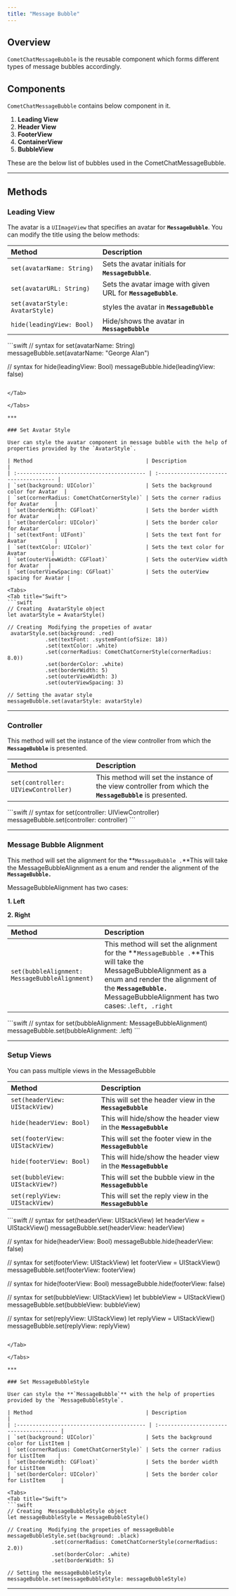 ```yaml
---
title: "Message Bubble"
---
```


## Overview

`CometChatMessageBubble` is the reusable component which forms different types of message bubbles accordingly.

## Components

`CometChatMessageBubble` contains below component in it.

1. **Leading View**
2. **Header View**
3. **FooterView**
4. **ContainerView**
5. **BubbleView**

These are the below list of bubbles used in the CometChatMessageBubble.

***

## Methods

### Leading View

The avatar is a `UIImageView` that specifies an avatar for **`MessageBubble`**. You can modify the title using the below methods:

| Method                          | Description                                                   |
| :------------------------------- | :------------------------------------------------------------- |
| `set(avatarName: String)`       | Sets the avatar initials for **`MessageBubble`**.             |
| `set(avatarURL: String)`        | Sets the avatar image with given URL for **`MessageBubble`**. |
| `set(avatarStyle: AvatarStyle)` | styles the avatar in **`MessageBubble`**                      |
| `hide(leadingView: Bool)`       | Hide/shows the avatar in **`MessageBubble`**                  |

<Tabs>
<Tab title="Swift">
```swift
// syntax for set(avatarName: String)
messageBubble.set(avatarName: "George Alan")

// syntax for hide(leadingView: Bool)
messageBubble.hide(leadingView: false)
```

</Tab>

</Tabs>

***

### Set Avatar Style

User can style the avatar component in message bubble with the help of properties provided by the `AvatarStyle`.

| Method                                    | Description                           |
| :----------------------------------------- | :------------------------------------- |
| `set(background: UIColor)`                | Sets the background color for Avatar  |
| `set(cornerRadius: CometChatCornerStyle)` | Sets the corner radius for Avatar     |
| `set(borderWidth: CGFloat)`               | Sets the border width for Avatar      |
| `set(borderColor: UIColor)`               | Sets the border color for Avatar      |
| `set(textFont: UIFont)`                   | Sets the text font for Avatar         |
| `set(textColor: UIColor)`                 | Sets the text color for Avatar        |
| `set(outerViewWidth: CGFloat)`            | Sets the outerView width for Avatar   |
| `set(outerViewSpacing: CGFloat)`          | Sets the outerView spacing for Avatar |

<Tabs>
<Tab title="Swift">
```swift
// Creating  AvatarStyle object
let avatarStyle = AvatarStyle()

// Creating  Modifying the propeties of avatar
 avatarStyle.set(background: .red)
            .set(textFont: .systemFont(ofSize: 18))
            .set(textColor: .white)
            .set(cornerRadius: CometChatCornerStyle(cornerRadius: 8.0))
            .set(borderColor: .white)
            .set(borderWidth: 5)
            .set(outerViewWidth: 3)
            .set(outerViewSpacing: 3)

// Setting the avatar style
messageBubble.set(avatarStyle: avatarStyle)
```

</Tab>

</Tabs>

***

### Controller

This method will set the instance of the view controller from which the **`MessageBubble`** is presented.

| Method                              | Description                                                                                               |
| :----------------------------------- | :--------------------------------------------------------------------------------------------------------- |
| `set(controller: UIViewController)` | This method will set the instance of the view controller from which the **`MessageBubble`** is presented. |

<Tabs>
<Tab title="Swift">
```swift
// syntax for set(controller: UIViewController)
messageBubble.set(controller: controller)
```

</Tab>

</Tabs>

***

### Message Bubble Alignment

This method will set the alignment for the \*\*`MessageBubble .`\*\*This will take the MessageBubbleAlignment as a enum and render the alignment of the **`MessageBubble.`**

MessageBubbleAlignment has two cases:

**1. Left**

**2. Right**

| Method                                         | Description                                                                                                                                                                                                                        |
| :---------------------------------------------- | :---------------------------------------------------------------------------------------------------------------------------------------------------------------------------------------------------------------------------------- |
| `set(bubbleAlignment: MessageBubbleAlignment)` | This method will set the alignment for the \*\*`MessageBubble .`\*\*This will take the MessageBubbleAlignment as a enum and render the alignment of the **`MessageBubble.`** MessageBubbleAlignment has two cases: .`left, .right` |

<Tabs>
<Tab title="Swift">
```swift
// syntax for set(bubbleAlignment: MessageBubbleAlignment)
messageBubble.set(bubbleAlignment: .left)
```

</Tab>

</Tabs>

***

### Setup Views

You can pass multiple views in the MessageBubble

| Method                          | Description                                                    |
| :------------------------------- | :-------------------------------------------------------------- |
| `set(headerView: UIStackView)`  | This will set the header view in the **`MessageBubble`**       |
| `hide(headerView: Bool)`        | This will hide/show the header view in the **`MessageBubble`** |
| `set(footerView: UIStackView)`  | This will set the footer view in the **`MessageBubble`**       |
| `hide(footerView: Bool)`        | This will hide/show the header view in the **`MessageBubble`** |
| `set(bubbleView: UIStackView?)` | This will set the bubble view in the **`MessageBubble`**       |
| `set(replyView: UIStackView)`   | This will set the reply view in the **`MessageBubble`**        |

<Tabs>
<Tab title="Swift">
```swift
// syntax for set(headerView: UIStackView)
let headerView = UIStackView()
messageBubble.set(headerView: headerView)

// syntax for hide(headerView: Bool)
messageBubble.hide(headerView: false)

// syntax for set(footerView: UIStackView)
let footerView = UIStackView()
messageBubble.set(footerView: footerView)

// syntax for hide(footerView: Bool)
messageBubble.hide(footerView: false)

// syntax for set(bubbleView: UIStackView)
let bubbleView = UIStackView()
messageBubble.set(bubbleView: bubbleView)

// syntax for set(replyView: UIStackView)
let replyView = UIStackView()
messageBubble.set(replyView: replyView)
```

</Tab>

</Tabs>

***

### Set MessageBubbleStyle

User can style the **`MessageBubble`** with the help of properties provided by the `MessageBubbleStyle`.

| Method                                    | Description                            |
| :----------------------------------------- | :-------------------------------------- |
| `set(background: UIColor)`                | Sets the background color for ListItem |
| `set(cornerRadius: CometChatCornerStyle)` | Sets the corner radius for ListItem    |
| `set(borderWidth: CGFloat)`               | Sets the border width for ListItem     |
| `set(borderColor: UIColor)`               | Sets the border color for ListItem     |

<Tabs>
<Tab title="Swift">
```swift
// Creating  MessageBubbleStyle object
let messageBubbleStyle = MessageBubbleStyle()

// Creating  Modifying the propeties of messageBubble
messageBubbleStyle.set(background: .black)
              .set(cornerRadius: CometChatCornerStyle(cornerRadius: 2.0))
              .set(borderColor: .white)
              .set(borderWidth: 5)

// Setting the messageBubbleStyle
messageBubble.set(messageBubbleStyle: messageBubbleStyle)
```

</Tab>

</Tabs>

***
